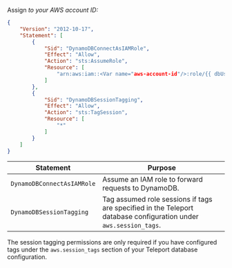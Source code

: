 Assign <Var name="aws-account-id"/> to your AWS account ID:

```json
{
    "Version": "2012-10-17",
    "Statement": [
        {
            "Sid": "DynamoDBConnectAsIAMRole",
            "Effect": "Allow",
            "Action": "sts:AssumeRole",
            "Resource": [
                "arn:aws:iam::<Var name="aws-account-id"/>:role/{{ dbUserRole }}"
            ]
        },
        {
            "Sid": "DynamoDBSessionTagging",
            "Effect": "Allow",
            "Action": "sts:TagSession",
            "Resource": [
                "*"
            ]
        }
    ]
}
```

| Statement | Purpose |
| --------- | ------- |
|`DynamoDBConnectAsIAMRole` | Assume an IAM role to forward requests to DynamoDB. |
|`DynamoDBSessionTagging` | Tag assumed role sessions if tags are specified in the Teleport database configuration under `aws.session_tags`. |

The session tagging permissions are only required if you have configured tags
under the `aws.session_tags` section of your Teleport database configuration.
